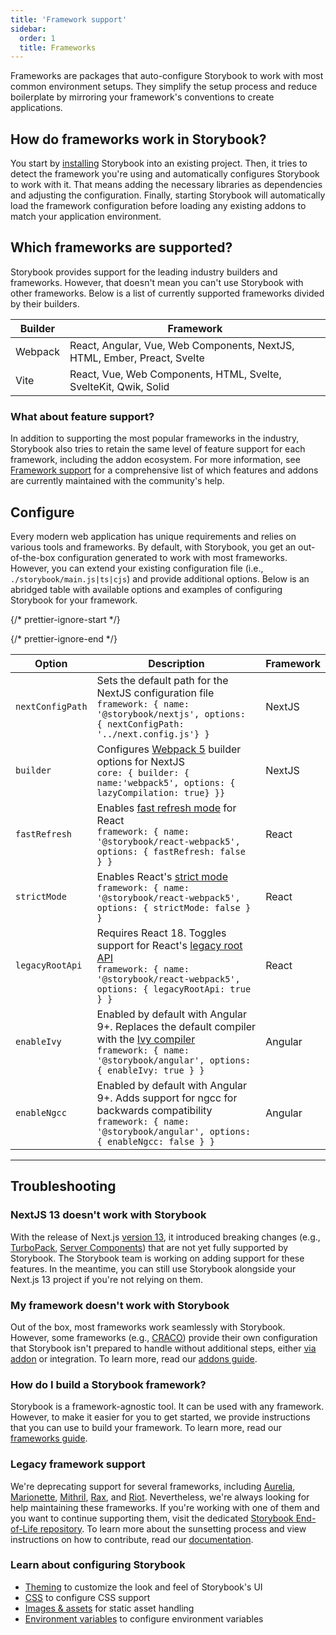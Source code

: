 ```yaml
---
title: 'Framework support'
sidebar:
  order: 1
  title: Frameworks
---
```


Frameworks are packages that auto-configure Storybook to work with most common environment setups. They simplify the setup process and reduce boilerplate by mirroring your framework's conventions to create applications.

## How do frameworks work in Storybook?

You start by [installing](../../get-started/install.mdx) Storybook into an existing project. Then, it tries to detect the framework you're using and automatically configures Storybook to work with it. That means adding the necessary libraries as dependencies and adjusting the configuration. Finally, starting Storybook will automatically load the framework configuration before loading any existing addons to match your application environment.

## Which frameworks are supported?

Storybook provides support for the leading industry builders and frameworks. However, that doesn't mean you can't use Storybook with other frameworks. Below is a list of currently supported frameworks divided by their builders.

| Builder | Framework                                                                |
| ------- | ------------------------------------------------------------------------ |
| Webpack | React, Angular, Vue, Web Components, NextJS, HTML, Ember, Preact, Svelte |
| Vite    | React, Vue, Web Components, HTML, Svelte, SvelteKit, Qwik, Solid         |

### What about feature support?

In addition to supporting the most popular frameworks in the industry, Storybook also tries to retain the same level of feature support for each framework, including the addon ecosystem. For more information, see [Framework support](./frameworks-feature-support.mdx) for a comprehensive list of which features and addons are currently maintained with the community's help.

## Configure

Every modern web application has unique requirements and relies on various tools and frameworks. By default, with Storybook, you get an out-of-the-box configuration generated to work with most frameworks. However, you can extend your existing configuration file (i.e., `./storybook/main.js|ts|cjs`) and provide additional options. Below is an abridged table with available options and examples of configuring Storybook for your framework.

{/* prettier-ignore-start */}

<CodeSnippets path="main-config-framework.md" />

{/* prettier-ignore-end */}

| Option           | Description                                                                                                                                                                                                                                                  | Framework |
| ---------------- | -------------------------------------------------------------------------------------------------------------------------------------------------------------------------------------------------------------------------------------------------------------| --------- |
| `nextConfigPath` | Sets the default path for the NextJS configuration file<br />`framework: { name: '@storybook/nextjs', options: { nextConfigPath: '../next.config.js'} }`                                                                                                     | NextJS    |
| `builder`        | Configures [Webpack 5](../../builders/webpack.mdx) builder options for NextJS<br /> `core: { builder: { name:'webpack5', options: { lazyCompilation: true} }}`                                                                                               | NextJS    |
| `fastRefresh`    | Enables [fast refresh mode](https://www.npmjs.com/package/react-refresh) for React<br />`framework: { name: '@storybook/react-webpack5', options: { fastRefresh: false } }`                                                                                  | React     |
| `strictMode`     | Enables React's [strict mode](https://reactjs.org/docs/strict-mode.html)<br />`framework: { name: '@storybook/react-webpack5', options: { strictMode: false } }`                                                                                             | React     |
| `legacyRootApi`  | Requires React 18. Toggles support for React's [legacy root API](https://reactjs.org/blog/2022/03/08/react-18-upgrade-guide.html#updates-to-client-rendering-apis)<br />`framework: { name: '@storybook/react-webpack5', options: { legacyRootApi: true } }` | React     |
| `enableIvy`      | Enabled by default with Angular 9+. Replaces the default compiler with the [Ivy compiler](https://docs.angular.lat/guide/ivy)<br />`framework: { name: '@storybook/angular', options: { enableIvy: true } }`                                                 | Angular   |
| `enableNgcc`     | Enabled by default with Angular 9+. Adds support for ngcc for backwards compatibility<br />`framework: { name: '@storybook/angular', options: { enableNgcc: false } }`                                                                                       | Angular   |

***

## Troubleshooting

### NextJS 13 doesn't work with Storybook

With the release of Next.js [version 13](https://nextjs.org/blog/next-13), it introduced breaking changes (e.g., [TurboPack](https://turbo.build/pack), [Server Components](https://nextjs.org/docs/advanced-features/react-18/server-components)) that are not yet fully supported by Storybook. The Storybook team is working on adding support for these features. In the meantime, you can still use Storybook alongside your Next.js 13 project if you're not relying on them.

### My framework doesn't work with Storybook

Out of the box, most frameworks work seamlessly with Storybook. However, some frameworks (e.g., [CRACO](https://craco.js.org/)) provide their own configuration that Storybook isn't prepared to handle without additional steps, either [via addon](../../addons/writing-presets.mdx) or integration. To learn more, read our [addons guide](../../addons/index.mdx).

### How do I build a Storybook framework?

Storybook is a framework-agnostic tool. It can be used with any framework. However, to make it easier for you to get started, we provide instructions that you can use to build your framework. To learn more, read our [frameworks guide](../../contribute/framework.mdx).

### Legacy framework support

We're deprecating support for several frameworks, including [Aurelia](https://github.com/aurelia/framework), [Marionette](https://github.com/marionettejs/backbone.marionette), [Mithril](https://github.com/MithrilJS/mithril.js), [Rax](https://github.com/alibaba/rax), and [Riot](https://github.com/riot/riot). Nevertheless, we're always looking for help maintaining these frameworks. If you're working with one of them and you want to continue supporting them, visit the dedicated [Storybook End-of-Life repository](https://github.com/storybook-eol). To learn more about the sunsetting process and view instructions on how to contribute, read our [documentation](../../contribute/index.mdx).

### Learn about configuring Storybook

* [Theming](../user-interface/theming.mdx) to customize the look and feel of Storybook's UI
* [CSS](../styling-and-css.mdx) to configure CSS support
* [Images & assets](../integration/images-and-assets.mdx) for static asset handling
* [Environment variables](../environment-variables.mdx) to configure environment variables
